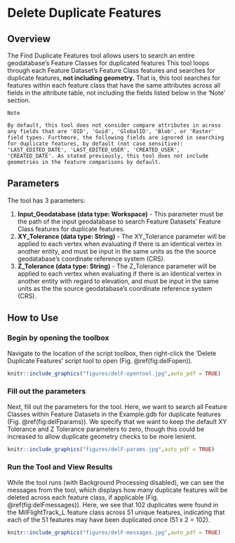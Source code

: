 # Delete Duplicate Features {#delFeats}
## Overview
The Find Duplicate Features tool allows users to search an entire geodatabase's Feature Classes for duplicated features This tool loops through each Feature Dataset's Feature Class features and searches for duplicate features, **not including geometry.** That is, this tool searches for features within each feature class that have the same attributes across all fields in the attribute table, not including the fields listed below in the 'Note' section.

```block2
Note
```
```block2
By default, this tool does not consider compare attributes in across any fields that are 'OID', 'Guid', 'GlobalID', 'Blob', or 'Raster' field types. Furthmore, the following fields are ignored in searching for duplicate features, by default (not case sensitive): 'LAST_EDITED_DATE', 'LAST_EDITED_USER', 'CREATED_USER', 'CREATED_DATE'. As stated previously, this tool does not include geometries in the feature comparisons by default.

```

## Parameters
The tool has 3 parameters:  

1. **Input_Geodatabase (data type: Workspace)** - This parameter must be the path of the input geodatabase to search Feature Datasets' Feature Class features for duplicate features.
2. **XY_Tolerance  (data type: String)** - The XY_Tolerance parameter will be applied to each vertex when evaluating if there is an identical vertex in another entity, and must be input in the same units as the the source geodatabase's coordinate reference system (CRS).
3. **Z_Tolerance (data type: String)** - The Z_Tolerance parameter will be applied to each vertex when evaluating if there is an identical vertex in another entity with regard to elevation, and must be input in the same units as the the source geodatabase's coordinate reference system (CRS).

## How to Use
### Begin by opening the toolbox  
Navigate to the location of the script toolbox, then right-click the 'Delete Duplicate Features' script tool to open (Fig. \@ref(fig:delFopen)).
```r
knitr::include_graphics("figures/delF-opentool.jpg",auto_pdf = TRUE)
```
###  Fill out the parameters 
Next, fill out the parameters for the tool. Here, we want to search all Feature Classes within Feature Datasets in the Example.gdb for duplicate features  (Fig. \@ref(fig:delFparams)). We specify that we want to keep the default XY Tolerance and Z Tolerance parameters to zero, though this could be increased to allow duplicate geometry checks to be more lenient. 
```r
knitr::include_graphics("figures/delF-params.jpg",auto_pdf = TRUE)
```
###  Run the Tool and View Results
While the tool runs (with Background Processing disabled), we can see the messages from the tool, which displays how many duplicate features will be deleted across each feature class, if applicable (Fig. \@ref(fig:delFmessages)). Here, we see that 102 duplicates were found in the MilFlightTrack_L feature class across 51 unique features, indicating that each of the 51 features may have been duplicated once (51 x 2 = 102).
```r
knitr::include_graphics("figures/delF-messages.jpg",auto_pdf = TRUE)
```